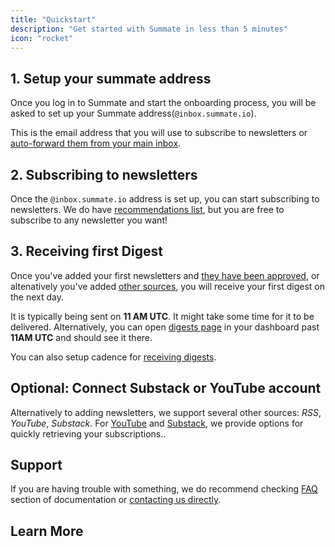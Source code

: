 ```yaml
---
title: "Quickstart"
description: "Get started with Summate in less than 5 minutes"
icon: "rocket"
---
```



## 1. Setup your summate address

Once you log in to Summate and start the onboarding process, you will be asked to set up your Summate address(`@inbox.summate.io`).

This is the email address that you will use to subscribe to newsletters or [auto-forward them from your main inbox](/essentials/auto-forwarding).

## 2. Subscribing to newsletters

Once the `@inbox.summate.io` address is set up, you can start subscribing to newsletters. We do have [recommendations list](/useful-links/ai), but you are free to subscribe to any newsletter you want!

## 3. Receiving first Digest

Once you've added your first newsletters and [they have been approved](/essentials/managing-newsletters#basic-concepts), or altenatively you've added [other sources](/essentials/other-sources), you will receive your first digest on the next day.

It is typically being sent on **11 AM UTC**. It might take some time for it to be delivered. Alternatively, you can open [digests page](https://summate.io/digest) in your dashboard past **11AM UTC** and should see it there.

You can also setup cadence for [receiving digests](/essentials/customizing-digests).

## Optional: Connect Substack or YouTube account

Alternatively to adding newsletters, we support several other sources: _RSS_, _YouTube_, _Substack_. For [YouTube](/integrations/youtube) and [Substack](/integrations/substack), we provide options for quickly retrieving your subscriptions..

## Support

If you are having trouble with something, we do recommend checking [FAQ](/faq) section of documentation or [contacting us directly](mailto:support@summate.io).

## Learn More

<BasicRecommendationCards />
